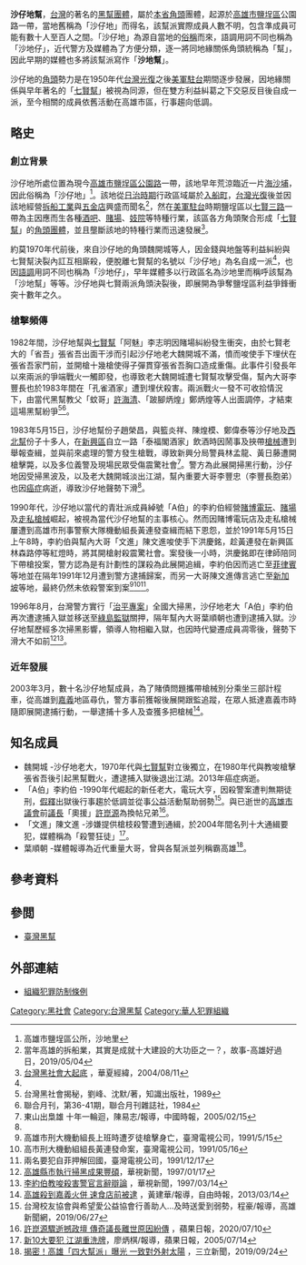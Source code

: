 {{Infobox Criminal organization
| name                = 沙仔地幫
| image               =  <!--(filename only)-->
| image_size          =  <!--(defaults to 220px)-->
| founded             = 1970年代
| founding location   = [[高雄市|高雄市]][[鹽埕區|鹽埕區]][[公園二路|公園路]]
| founded by          = 魏開城
| named_after         = 鹽埕區公園路舊稱沙仔地為命名
| years active        = 1970年代－目前
| territory           = 台灣[[高雄市|高雄市]][[鹽埕區|鹽埕區]]為基地
| ethnic makeup       = 本省為主
| leaders             = 「A伯」李約伯
| membership est      = 不明
| criminal activities = 圍事、酒店、賭博、走私
| allies              = 獨立運作
| rivals              = 其它利益衝突黑幫如[[竹聯幫|竹聯幫]]、[[天道盟|天道盟]]
| notable_members   =  
}}

'''沙仔地幫'''，[[台灣|台灣]]的著名的[[黑幫|黑幫]][[團體|團體]]，屬於[[本省|本省]][[角頭|角頭]]團體，起源於[[高雄市|高雄市]][[鹽埕區|鹽埕區]]公園路一帶，當地舊稱為「沙仔地」而得名，該幫派實際成員人數不明，包含準成員可能有數十人至百人之間。「沙仔地」為源自當地的[[俗稱|俗稱]]而來，語調用詞不同也稱為「沙地仔」，近代警方及媒體為了方便分類，逐一將同地緣關係角頭統稱為「幫」，因此早期的媒體也多將該幫派寫作「'''沙地幫'''」。

沙仔地的[[角頭|角頭]]勢力是在1950年代[[台灣光復|台灣光復]]之後[[美軍駐台|美軍駐台]]期間逐步發展，因地緣關係與早年著名的「[[七賢幫|七賢幫]]」被視為同源，但在雙方利益糾葛之下交惡反目後自成一派，至今相關的成員依舊活動在高雄市區，行事趨向低調。

==略史==
===創立背景===
沙仔地所處位置為現今[[高雄市|高雄市]][[鹽埕區|鹽埕區]][[公園二路|公園路]]一帶，該地早年荒涼臨近一片[[沙灘|海沙埔]]，因此俗稱為「沙仔地」<ref>高雄市鹽埕區公所，沙地里</ref>。該地從[[台灣日治時期|日治時期]]行政區域屬於[[入船町_(高雄市)|入船町]]，[[台灣光復|台灣光復]]後並因該地經營[[拆船工業|拆船工業]]與[[五金店|五金店]]興盛而聞名<ref>當年高雄的拆船業，其實是成就十大建設的大功臣之一？，故事-高雄好過日，2019/05/04</ref>，然在[[美軍駐台|美軍駐台]]時期鹽埕區以[[七賢三路|七賢三路]]一帶為主因應而生各種[[酒吧|酒吧]]、[[賭場|賭場]]、[[妓院|妓院]]等特種行業，該區各方角頭聚合形成「[[七賢幫|七賢幫]]」的[[角頭|角頭]][[團體|團體]]，並且壟斷該地的特種行業而迅速發展<ref name="huaxia">[http://www.huaxia.com/zk/zkwz/00231028.html 台灣黑社會大起底] {{Wayback|url=http://www.huaxia.com/zk/zkwz/00231028.html |date=20060208044141 }}，華夏經緯，2004/08/11</ref>。

約莫1970年代前後，來自沙仔地的角頭魏開城等人，因金錢與地盤等利益糾紛與七賢幫決裂內訌互相廝殺，便脫離七賢幫的名號以「沙仔地」為名自成一派<ref name="huaxia" />，也因[[語調|語調]]用詞不同也稱為「沙地仔」，早年媒體多以行政區名為沙地里而稱呼該幫為「沙地幫」等等。沙仔地與七賢兩派角頭決裂後，即展開為爭奪鹽埕區利益爭鋒衝突十數年之久。

===槍擊頻傳===
1982年間，沙仔地幫與[[七賢幫|七賢幫]]「阿魅」李志明因賭場糾紛發生衝突，由於七賢老大的「省吾」張省吾出面干涉而引起沙仔地老大魏開城不滿，憤而唆使手下埋伏在張省吾家門前，並開槍十幾槍使得子彈貫穿張省吾胸口造成重傷。此事件引發長年以來兩派的爭端戰火一觸即發，也導致老大魏開城遭七賢幫攻擊受傷，幫內大哥李豐長也於1983年間在「孔雀酒家」遭到埋伏殺害。兩派戰火一發不可收拾情況下，由當代黑幫教父「蚊哥」[[許海清|許海清]]、「跛腳炳煌」鄭炳煌等人出面調停，才結束這場黑幫紛爭<ref>台灣黑社會揭秘，劉峰、沈默/著，知識出版社，1989</ref><ref name="weekly1">聯合月刊，第36-41期，聯合月刊雜誌社，1984</ref>。

1983年5月15日，沙仔地幫份子趙榮昌，與籃炎祥、陳煌模、鄭偉泰等沙仔地及[[西北幫|西北幫]]份子十多人，在[[新興區_(台灣)|新興區]]自立一路「泰福閣酒家」飲酒時因鬧事及挾帶[[槍械|槍械]]遭到舉報查緝，並與前來處理的警方發生槍戰，導致新興分局警員林孟龍、黃日藤遭開槍擊斃，以及多位義警及現場民眾受傷震驚社會<ref>東山出梟雄 十年一輪迴，陳易志/報導，中國時報，2005/02/15</ref>。警方為此展開掃黑行動，沙仔地因受掃黑波及，以及老大魏開城淡出江湖，幫內重要大哥李豐忠（李豐長胞弟）也因[[癌症|癌症]]病逝，導致沙仔地聲勢下滑<ref name="weekly1" />。

1990年代，沙仔地以當代的青壯派成員綽號「A伯」的李約伯經營[[賭博|賭博]][[電玩|電玩]]、[[賭場|賭場]]及[[走私|走私]][[槍械|槍械]]崛起，被視為當代沙仔地幫的主事核心。然而因賭博電玩店及走私槍械屢遭到高雄市刑事警察大隊機動組長黃連發查緝而結下恩怨，並於1991年5月15日上午8時，李約伯與幫內大哥「文進」陳文進唆使手下洪慶銘，趁黃連發在新興區林森路停等紅燈時，將其開槍射殺震驚社會。案發後一小時，洪慶銘即在律師陪同下帶槍投案，警方認為是有計劃性的謀殺為此展開追緝，李約伯因而逃亡至[[菲律賓|菲律賓]]等地並在隔年1991年12月遭到警方逮捕歸案，而另一大哥陳文進傳言逃亡至[[新加坡|新加坡]]等地，最終仍然未依殺警案到案<ref>高雄市刑大機動組長上班時遭歹徒槍擊身亡，臺灣電視公司，1991/5/15</ref><ref>高市刑大機動組組長黃連發命案，臺灣電視公司，1991/05/16</ref><ref>兩名要犯自菲押解回國，臺灣電視公司，1991/12/17</ref>。

1996年8月，台灣警方實行「[[治平專案|治平專案]]」全國大掃黑，沙仔地老大「A伯」李約伯再次遭逮捕入獄並移送至[[綠島監獄|綠島監獄]]關押，隔年幫內大哥葉順朝也遭到逮捕入獄。沙仔地幫歷經多次掃黑影響，領導人物相繼入獄，也因時代變遷成員凋零後，聲勢下滑大不如前<ref>[http://news.cts.com.tw/cts/general/199701/199701170000634.html 高雄縣市執行掃黑成果豐碩]，華視新聞，1997/01/17</ref><ref>[http://news.cts.com.tw/cts/general/199703/199703140001912.html 李約伯教唆殺害警官言辭辯論] {{Wayback|url=http://news.cts.com.tw/cts/general/199703/199703140001912.html |date=20170816004422 }}，華視新聞，1997/03/14</ref>。

===近年發展===
2003年3月，數十名沙仔地幫成員，為了賭債問題攜帶槍械別分乘坐三部計程車，從高雄到[[嘉義|嘉義]]地區尋仇，警方事前獲報後展開跟監追蹤，在眾人抵達嘉義市時隨即展開逮捕行動，一舉逮捕十多人及查獲多把槍械<ref>[https://news.ltn.com.tw/news/society/paper/661629 高雄殺到嘉義火併 速食店前被逮] {{Wayback|url=https://news.ltn.com.tw/news/society/paper/661629 |date=20180929161606 }}，黃建華/報導，自由時報，2013/03/14</ref>。

==知名成員==
*魏開城 -沙仔地老大，1970年代與[[七賢幫|七賢幫]]對立後獨立，在1980年代與教唆槍擊張省吾後引起黑幫戰火，遭逮捕入獄後退出江湖。2013年癌症病逝。
*「A伯」李約伯 -1990年代崛起的新任老大，電玩大亨，因殺警案遭判無期徒刑，[[假釋|假釋]]出獄後行事趨於低調並從事[[公益|公益]]活動幫助弱勢<ref>台灣校友協會與希望愛公益協會行善助人…及時送愛到弱勢，程豪/報導，高雄新聞網，2019/06/27</ref>。與已逝世的[[高雄市議會|高雄市議會]]前[[議長|議長]]「奧援」[[許崑源|許崑源]]為換帖兄弟<ref>[https://tw.appledaily.com/politics/20200701/UEXVTXD4EXEYKEYQZKXK3V7DD4/ 許崑源驟逝撼政壇 傳奇議長離世原因紛傳] {{Wayback|url=https://tw.appledaily.com/politics/20200701/UEXVTXD4EXEYKEYQZKXK3V7DD4/ |date=20200704143023 }}，蘋果日報，2020/07/10</ref>。
*「文進」陳文進 -涉嫌提供槍枝殺警遭到通緝，於2004年間名列十大通緝要犯，媒體稱為「殺警狂徒」<ref>[https://tw.appledaily.com/headline/20050714/2HZYYYBOR5ZYWTP4DV22MVJSLM/ 新10大要犯 江湖重洗牌]，廖炳棋/報導，蘋果日報，2005/07/14</ref>。
*葉順朝 -媒體報導為近代重量大哥，曾與各幫派並列稱霸高雄<ref>[https://www.setn.com/News.aspx?NewsID=607789 揭密！高雄「四大幫派」曝光 一致對外射太陽] {{Wayback|url=https://www.setn.com/News.aspx?NewsID=607789 |date=20201105213129 }}，三立新聞，2019/09/24</ref>。

==參考資料==
{{reflist|2}}

==參閲==
*[[臺灣黑幫|臺灣黑幫]]

==外部連結==
*[https://law.moj.gov.tw/LawClass/LawAll.aspx?pcode=C0000013 組織犯罪防制條例] {{Wayback|url=https://law.moj.gov.tw/LawClass/LawAll.aspx?pcode=C0000013 |date=20191014015218 }}{{zh-tw}}

[[Category:黑社會|Category:黑社會]]

[[Category:台灣黑幫|Category:台灣黑幫]]
[[Category:華人犯罪組織|Category:華人犯罪組織]]